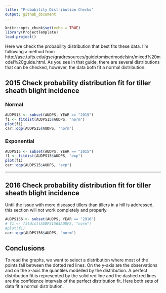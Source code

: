 ```yaml
---
title: "Probability Distribution Checks"
output: github_document
---
```


```r
knitr::opts_chunk$set(echo = TRUE)
library(ProjectTemplate)
load.project()
```

Here we check the probability distribution that best fits these data. I'm following a method from http://ase.tufts.edu/gsc/gradresources/guidetomixedmodelsinr/mixed%20model%20guide.html. As you see in that guide, there are several distributions that can be checked, however, the data both fit a normal distribution.

## 2015 Check probability distribution fit for tiller sheath blight incidence

### Normal
```r
AUDPS15 <- subset(AUDPS, YEAR == "2015")
f1 <- fitdist(AUDPS15$AUDPS, "norm")
plot(f1)
car::qqp(AUDPS15$AUDPS, "norm")
```

### Exponential

```r
AUDPS15 <- subset(AUDPS, YEAR == "2015")
f1 <- fitdist(AUDPS15$AUDPS, "exp")
plot(f1)
car::qqp(AUDPS15$AUDPS, "exp")
```

*******

## 2016 Check probability distribution fit for tiller sheath blight incidence

Until the issue with more diseased tillers than tillers in a hill is addressed,
this section will not work completely and properly.

```r
AUDPS156 <- subset(AUDPS, YEAR == "2016")
# f1 <- fitdist(AUDPS156$AUDPS, "norm")
#plot(f1)
car::qqp(AUDPS156$AUDPS, "norm")

```

## Conclusions

To read the graphs, we want to select a distribution where most of the points fall between the dotted red lines. On the y-axis are the observations and on the x-axis the quantiles modelled by the distribution. A perfect distribution fit is represented by the solid red line and the dashed red lines are the confidence intervals of the perfect distribution fit. Here both sets of data fit a normal distribution.

